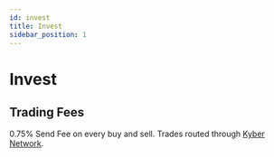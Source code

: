 ```yaml
---
id: invest
title: Invest
sidebar_position: 1
---
```


# Invest

## Trading Fees

0.75% Send Fee on every buy and sell. Trades routed through [Kyber Network](https://kyberswap.com/swap/base/eth-to-0xeab49138ba2ea6dd776220fe26b7b8e446638956).
